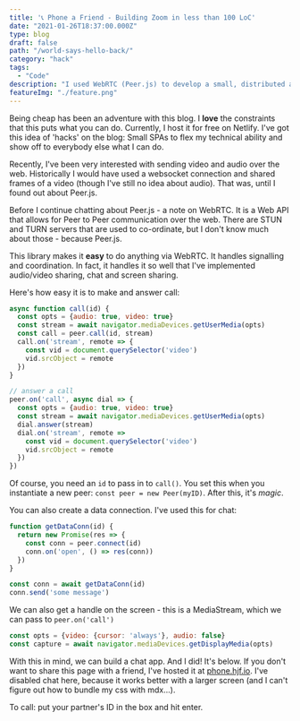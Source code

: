 ```yaml
---
title: '📞 Phone a Friend - Building Zoom in less than 100 LoC'
date: "2021-01-26T18:37:00.000Z"
type: blog
draft: false
path: "/world-says-hello-back/"
category: "hack"
tags:
  - "Code"
description: "I used WebRTC (Peer.js) to develop a small, distributed alternative to Zoom (for two participants). We can call, video chat and share screens."
featureImg: "./feature.png"
---
```



Being cheap has been an adventure with this blog. I **love** the constraints that this puts what you can do. Currently, I host it for free on Netlify. I've got this idea of 'hacks' on the blog: Small SPAs to flex my technical ability and show off to everybody else what I can do.

Recently, I've been very interested with sending video and audio over the web. Historically I would have used a websocket connection and shared frames of a video (though I've still no idea about audio). That was, until I found out about Peer.js.

Before I continue chatting about Peer.js - a note on WebRTC. It is a Web API that allows for Peer to Peer communication over the web. There are STUN and TURN servers that are used to co-ordinate, but I don't know much about those - because Peer.js.

This library makes it **easy** to do anything via WebRTC. It handles signalling and coordination. In fact, it handles it so well that I've implemented audio/video sharing, chat and screen sharing.

Here's how easy it is to make and answer call:

```js
async function call(id) {
  const opts = {audio: true, video: true}
  const stream = await navigator.mediaDevices.getUserMedia(opts)
  const call = peer.call(id, stream)
  call.on('stream', remote => {
    const vid = document.querySelector('video')
    vid.srcObject = remote
  })
}

// answer a call
peer.on('call', async dial => {
  const opts = {audio: true, video: true}
  const stream = await navigator.mediaDevices.getUserMedia(opts)
  dial.answer(stream)
  dial.on('stream', remote => 
    const vid = document.querySelector('video')
    vid.srcObject = remote
  })
})

```

Of course, you need an `id` to pass in to `call()`. You set this when you instantiate a new peer: `const peer = new Peer(myID)`. After this, it's *magic*.

You can also create a data connection. I've used this for chat:

```js
function getDataConn(id) {
  return new Promise(res => {
    const conn = peer.connect(id)
    conn.on('open', () => res(conn))
  })
}

const conn = await getDataConn(id)
conn.send('some message')
```

We can also get a handle on the screen - this is a MediaStream, which we can pass to `peer.on('call')`

```js
const opts = {video: {cursor: 'always'}, audio: false}
const capture = await navigator.mediaDevices.getDisplayMedia(opts)
```

With this in mind, we can build a chat app. And I did! It's below. If you don't want to share this page with a friend, I've hosted it at [phone.hjf.io](https://phone.hjf.io). I've disabled chat here, because it works better with a larger screen (and I can't figure out how to bundle my css with mdx...).

To call: put your partner's ID in the box and hit enter.

